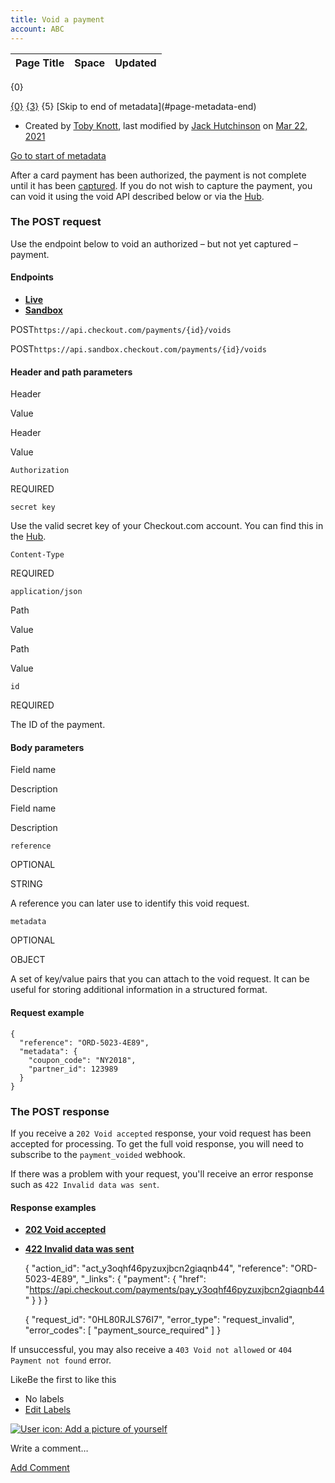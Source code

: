 ```yaml
---
title: Void a payment
account: ABC
---
```


<table class="aui"> <thead> <tr class="header"> <th class="search-result-title">Page Title</th> <th class="search-result-space">Space</th> <th class="search-result-date">Updated</th> </tr> </thead> </table> <p class="search-result-count">{0}</p> <tr class="search-result"> <td class="search-result-title"><a href="{1}" class="content-type-{2}"><span>{0}</span></a></td> <td class="search-result-space"><a class="space" href="/display/{4}/" title="{3}">{3}</a></td> <td class="search-result-date"><span class="date" title="{6}">{5}</span></td> </tr> [Skip to end of metadata](#page-metadata-end)

*   Created by [Toby Knott](    /display/~toby.knott
    ), last modified by [Jack Hutchinson](    /display/~jack.hutchinson
    ) on [Mar 22, 2021](/pages/diffpagesbyversion.action?pageId=2785592&selectedPageVersions=11&selectedPageVersions=12 "Show changes")

[Go to start of metadata](#page-metadata-start)

After a card payment has been authorized, the payment is not complete until it has been [captured](/display/DOCS/Capture+a+payment). If you do not wish to capture the payment, you can void it using the void API described below or via the [Hub](https://hub.checkout.com/v2).

### The POST request

Use the endpoint below to void an authorized – but not yet captured – payment.

#### Endpoints

*   [**Live**](#tabs-e5262e1e-441f-4687-96a0-858a715fdd74-1)
*   [**Sandbox**](#tabs-e5262e1e-441f-4687-96a0-858a715fdd74-2)

POST`https://api.checkout.com/payments/{id}/voids`

POST`https://api.sandbox.checkout.com/payments/{id}/voids`

#### Header and path parameters

Header

Value

Header

Value

`Authorization`

REQUIRED

`secret key`

Use the valid secret key of your Checkout.com account. You can find this in the [Hub](https://hub.checkout.com/v2).

`Content-Type`

REQUIRED

`application/json`

Path

Value

Path

Value

`id`

REQUIRED

The ID of the payment.

#### Body parameters

Field name

Description

Field name

Description

`reference`

OPTIONAL

STRING

A reference you can later use to identify this void request.

`metadata`

OPTIONAL

OBJECT

A set of key/value pairs that you can attach to the void request. It can be useful for storing additional information in a structured format.

#### Request example

    {
      "reference": "ORD-5023-4E89",
      "metadata": {
        "coupon_code": "NY2018",
        "partner_id": 123989
      }
    }

### The POST response

If you receive a `202 Void accepted` response, your void request has been accepted for processing. To get the full void response, you will need to subscribe to the `payment_voided` webhook.

If there was a problem with your request, you'll receive an error response such as `422 Invalid data was sent`.

#### Response examples

*   [**202 Void accepted**](#tabs-f6887bb8-c436-4b05-9ab0-6d6bcdd3df58-1)
*   [**422 Invalid data was sent**](#tabs-f6887bb8-c436-4b05-9ab0-6d6bcdd3df58-2)

    {
      "action_id": "act_y3oqhf46pyzuxjbcn2giaqnb44",
      "reference": "ORD-5023-4E89",
      "_links": {
        "payment": {
          "href": "https://api.checkout.com/payments/pay_y3oqhf46pyzuxjbcn2giaqnb44"
        }
      }
    }

    {
      "request_id": "0HL80RJLS76I7",
      "error_type": "request_invalid",
      "error_codes": [
        "payment_source_required"
      ]
    }

If unsuccessful, you may also receive a `403 Void not allowed` or `404 Payment not found` error.

LikeBe the first to like this

*   No labels
*   [Edit Labels](# "Edit Labels (Type 'l')")

[![User icon: Add a picture of yourself](/s/en_GB/7901/abf7b35644d5a5d1d7e4b0969a83e8eb2b569fb5/_/images/icons/profilepics/add_profile_pic.svg)](/users/profile/editmyprofilepicture.action)

Write a comment…

[Add Comment](/display/DOCS/Void+a+payment?showComments=true&showCommentArea=true#addcomment)